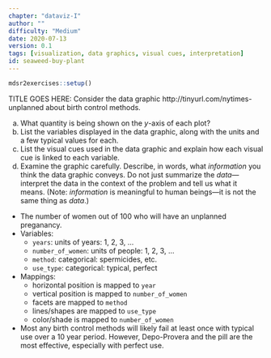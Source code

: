 ```yaml
---
chapter: "dataviz-I"
author: ""
difficulty: "Medium"
date: 2020-07-13 
version: 0.1
tags: [visualization, data graphics, visual cues, interpretation]
id: seaweed-buy-plant
---
```


```r
mdsr2exercises::setup()
```

TITLE GOES HERE: Consider the data graphic http://tinyurl.com/nytimes-unplanned about birth control methods.

a. What quantity is being shown on the $y$-axis of each plot?
b. List the variables displayed in the data graphic, along with the units and a few typical values for each. 
c. List the visual cues used in the data graphic and explain how each visual cue is linked to each variable.
d. Examine the graphic carefully. Describe, in words, what *information* you think the data graphic conveys. Do not just summarize the *data*---interpret the data in the context of the problem and tell us what it means. 
(Note: *information* is meaningful to human beings---it is not the same thing as *data*.)


  <!--begin-answer-->
  
-  The number of women out of 100 who will have an unplanned preganancy. 
-  Variables:
    -  `years`: units of years: 1, 2, 3, ...
    -  `number_of_women`: units of people: 1, 2, 3, ...
    -  `method`: categorical: spermicides, etc.
    -  `use_type`: categorical: typical, perfect
 -  Mappings:
    -  horizontal position is mapped to `year`
    -  vertical position is mapped to `number_of_women`
    -  facets are mapped to `method`
    -  lines/shapes are mapped to `use_type`
    -  color/shade is mapped to `number_of_women`
-  Most any birth control methods will likely fail at least once with typical use over a 10 year period. However, Depo-Provera and the pill are the most effective, especially with perfect use. 
  
  <!--end-answer-->


